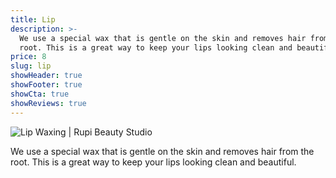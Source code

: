 ```yaml
---
title: Lip
description: >-
  We use a special wax that is gentle on the skin and removes hair from the
  root. This is a great way to keep your lips looking clean and beautiful.
price: 8
slug: lip
showHeader: true
showFooter: true
showCta: true
showReviews: true
---
```


![Lip Waxing | Rupi Beauty Studio](/uploads/services/wax-sheet.webp 'Lip Waxing  | Rupi Beauty Studio')

We use a special wax that is gentle on the skin and removes hair from the root. This is a great way to keep your lips looking clean and beautiful.
